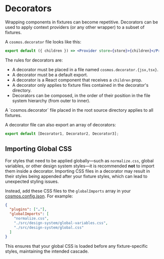 
# Decorators

Wrapping components in fixtures can become repetitive. Decorators can be used to apply context providers (or any other wrapper) to a subset of fixtures.

A `cosmos.decorator` file looks like this:

```jsx filename="cosmos.decorator.js"
export default ({ children }) => <Provider store={store}>{children}</Provider>;
```

The rules for decorators are:

- A decorator must be placed in a file named `cosmos.decorator.{jsx,tsx}`.
- A decorator must be a default export.
- A decorator is a React component that receives a `children` prop.
- A decorator only applies to fixture files contained in the decorator's
  directory.
- Decorators can be composed, in the order of their position in the
  file system hierarchy (from outer to inner).

<Callout type="info">
  A `cosmos.decorator` file placed in the root source directory applies to all
  fixtures.
</Callout>

A decorator file can also export an array of decorators:

```jsx filename="cosmos.decorator.js"
export default [Decorator1, Decorator2, Decorator3];
```

## Importing Global CSS

For styles that need to be applied globally—such as `normalize.css`, global variables, or other design system styles—it is recommended **not** to import them inside a decorator. Importing CSS files in a decorator may result in their styles being appended after your fixture styles, which can lead to unexpected styling issues.

Instead, add these CSS files to the `globalImports` array in your [cosmos.config.json](https://reactcosmos.org/docs/configuration/cosmos-config). For example:

```json
{
  "plugins": ["…"],
  "globalImports": [
    "normalize.css",
    "./src/design-system/global-variables.css",
    "./src/design-system/global.css"
  ]
}
```

This ensures that your global CSS is loaded before any fixture-specific styles, maintaining the intended cascade.
